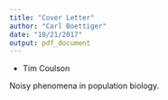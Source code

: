 ```yaml
---
title: "Cover Letter"
author: "Carl Boettiger"
date: "10/21/2017"
output: pdf_document
---
```



- Tim Coulson


Noisy phenomena in population biology.

<!--

We hope that these papers will combine a mix of synthetic reviews of the current state of an area, as well as insights into how the field has developed during the last twenty years, discussion of current important questions, and developments and insights that would significantly advance the field. Although certainly not necessary, if there are any past Ecology Letters papers that have had a profound impact on the development of an area – be it beneficial or not – a brief discussion of that impact would be appropriate. We also hope that articles will be written in a thoughtful style, but also provocative if appropriate.

-->